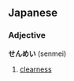 ==Japanese==<!-- does it have a kanji version? -->
===Adjective===
'''せんめい''' (senmei)

# [[clearness]]